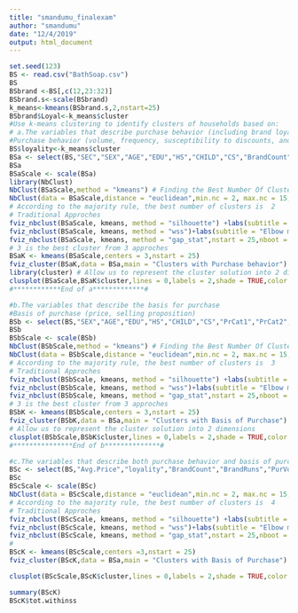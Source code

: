 ---
title: "smandumu_finalexam"
author: "smandumu"
date: "12/4/2019"
output: html_document
---
```{r}
set.seed(123)
BS <- read.csv("BathSoap.csv")
BS
BSbrand <-BS[,c(12,23:32)]
BSbrand.s<-scale(BSbrand)
k_means<-kmeans(BSbrand.s,2,nstart=25)
BSbrand$Loyal<-k_means$cluster
#Use k-means clustering to identify clusters of households based on:
# a.The variables that describe purchase behavior (including brand loyalty)
#Purchase behavior (volume, frequency, susceptibility to discounts, and brand loyalty)
BS$loyality<-k_means$cluster
BSa <- select(BS,"SEC","SEX","AGE","EDU","HS","CHILD","CS","BrandCount","loyality","TotalVolume","Avg.Price","PurVolNoPromo","PurVolPromo6","PurVolOtherPromo")
BSa
BSaScale <- scale(BSa)
library(NbClust)
NbClust(BSaScale,method = "kmeans") # Finding the Best Number Of Clusters Comparing with Most of the methods
NbClust(data = BSaScale,distance = "euclidean",min.nc = 2, max.nc = 15, method = "kmeans")
# According to the majority rule, the best number of clusters is  2
# Traditional Approches
fviz_nbclust(BSaScale, kmeans, method = "silhouette") +labs(subtitle = "Silhouette method")
fviz_nbclust(BSaScale, kmeans, method = "wss")+labs(subtitle = "Elbow method")
fviz_nbclust(BSaScale, kmeans, method = "gap_stat",nstart = 25,nboot = 50,iter.max =30)+labs(subtitle = "Gap statistic method")
# 3 is the best cluster from 3 approches
BSaK <- kmeans(BSaScale,centers = 3,nstart = 25)
fviz_cluster(BSaK,data = BSa,main = "Clusters with Purchase behavior")
library(cluster) # Allow us to represent the cluster solution into 2 dimensions
clusplot(BSaScale,BSaK$cluster,lines = 0,labels = 2,shade = TRUE,color = TRUE,main = '2D-Representation of the Cluster solution - Purchase Behavior')
#************End of a*************#

#b.The variables that describe the basis for purchase
#Basis of purchase (price, selling proposition)
BSb <- select(BS,"SEX","AGE","EDU","HS","CHILD","CS","PrCat1","PrCat2","PrCat3","PrCat4","PropCat5","PropCat6","PropCat7","PropCat8","PropCat9","PropCat10","PropCat11","PropCat12","PropCat13","PropCat14","PropCat15")
BSb
BSbScale <- scale(BSb)
NbClust(BSbScale,method = "kmeans") # Finding the Best Number Of Clusters Comparing with Most of the methods
NbClust(data = BSbScale,distance = "euclidean",min.nc = 2, max.nc = 15, method = "kmeans")
# According to the majority rule, the best number of clusters is  3
# Traditional Approches
fviz_nbclust(BSbScale, kmeans, method = "silhouette") +labs(subtitle = "Silhouette method")
fviz_nbclust(BSbScale, kmeans, method = "wss")+labs(subtitle = "Elbow method")
fviz_nbclust(BSbScale, kmeans, method = "gap_stat",nstart = 25,nboot = 50,iter.max =30)+labs(subtitle = "Gap statistic method")
# 3 is the best cluster from 3 approches
BSbK <- kmeans(BSbScale,centers = 3,nstart = 25)
fviz_cluster(BSbK,data = BSa,main = "Clusters with Basis of Purchase")
# Allow us to represent the cluster solution into 2 dimensions
clusplot(BSbScale,BSbK$cluster,lines = 0,labels = 2,shade = TRUE,color = TRUE,main = '2D-Representation of the Cluster solution - Purchase Behavior')
#***************End of b**************#

#c.The variables that describe both purchase behavior and basis of purchase
BSc <- select(BS,"Avg.Price","loyality","BrandCount","BrandRuns","PurVolNoPromo","PrCat1","PrCat2","PrCat3","PrCat4")
BSc
BScScale <- scale(BSc)
NbClust(data = BScScale,distance = "euclidean",min.nc = 2, max.nc = 15, method = "kmeans")
# According to the majority rule, the best number of clusters is  4
# Traditional Approches
fviz_nbclust(BScScale, kmeans, method = "silhouette") +labs(subtitle = "Silhouette method")
fviz_nbclust(BScScale, kmeans, method = "wss")+labs(subtitle = "Elbow method")
fviz_nbclust(BScScale, kmeans, method = "gap_stat",nstart = 25,nboot = 50,iter.max =30)+labs(subtitle = "Gap statistic method")
#
BScK <- kmeans(BScScale,centers =3,nstart = 25)
fviz_cluster(BScK,data = BSa,main = "Clusters with Basis of Purchase")

clusplot(BScScale,BScK$cluster,lines = 0,labels = 2,shade = TRUE,color = TRUE,main = '2D-Representation of the Cluster solution - Purchase Behavior')

summary(BScK)
BScK$tot.withinss

```
